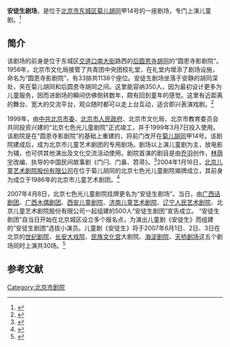 '''安徒生剧场'''，是位于[[北京市|北京市]][[东城区_(北京市)|东城区]][[菊儿胡同|菊儿胡同]]甲14号的一座剧场，专门上演儿童剧。<ref name=gmw>{{Cite web |url=http://www.gmw.cn/01gmrb/2007-04/09/content_586681.htm |title=儿童剧《安徒生》遴选小演员，光明网，2007-04-09 |access-date=2014-01-09 |archive-date=2015-09-24 |archive-url=https://web.archive.org/web/20150924040828/http://www.gmw.cn/01gmrb/2007-04/09/content_586681.htm |dead-url=no }}</ref>

==简介==
该剧场的前身是位于东城区[[交道口南大街|交道口南大街]]路西的[[后圆恩寺胡同|后圆恩寺胡同]]的“圆恩寺影剧院”。1956年，北京市文化局接管了共青团中央团校礼堂，在礼堂内增添了剧场设施，命名为“圆恩寺影剧院”，有33排共1138个座位。安徒生剧场坐落于安静的胡同深处，夹在菊儿胡同和后圆恩寺胡同之间。这里能容纳350人，因为最初设计更多为儿童服务，因而进剧场的瞬间仿佛倒转数年，颇有回到童年的感觉。这里有近距离的舞台、宽大的交流平台，观众随时都可以走上台互动，适合即兴表演戏剧。<ref>{{Cite web |url=http://news.163.com/10/0307/14/6169V6C1000146BB.html |title=老北京的影剧院，网易，2010-03-07 |access-date=2014-01-09 |archive-url=https://web.archive.org/web/20180215084100/http://news.163.com/10/0307/14/6169V6C1000146BB.html |archive-date=2018-02-15 |dead-url=yes }}</ref>

1999年，由[[中共北京市委|中共北京市委]]、[[北京市人民政府|北京市人民政府]]、北京市文化局、北京市教育委员会共同投资兴建的“北京七色光儿童剧院”正式竣工，并于1999年3月7日投入使用。该剧院是在“圆恩寺影剧院”的基础上重建的，将前门改开在[[菊儿胡同|菊儿胡同]]甲14号。该剧院建成后，成为北京市儿童艺术剧团的专用剧场。剧场以上演儿童剧为主，放电影为辅，也可供其他演出及文化交流活动使用。剧院首演的剧目是由[[乔羽|乔羽]]创作，[[林荫宇|林荫宇]]改编、执导的中国民间故事剧《门闩、门鼻、笤帚》。<ref>{{Cite web |url=http://news.sina.com.cn/richtalk/news/culture/9902/022807.html |title=北京七色光儿童剧院落成后首次演出，新浪，1999年2月28日 |access-date=2014年1月9日 |archive-date=2019年8月13日 |archive-url=https://web.archive.org/web/20190813015351/http://news.sina.com.cn/richtalk/news/culture/9902/022807.html |dead-url=no }}</ref>2004年1月16日，[[北京儿童艺术剧院股份有限公司|北京儿童艺术剧院股份有限公司]]在位于菊儿胡同的北京七色光儿童剧院揭牌成立，其前身为成立于1986年的北京市儿童艺术剧团。<ref>{{Cite web |url=http://ent.sina.com.cn/h/2006-04-27/16241067251.html |title=北京儿童艺术剧院股份有限公司简介，新浪，2006年04月27日 |access-date=2014-01-09 |archive-date=2019-08-11 |archive-url=https://web.archive.org/web/20190811132818/http://ent.sina.com.cn/h/2006-04-27/16241067251.html |dead-url=no }}</ref>

2007年4月8日，北京七色光儿童剧院挂牌更名为“安徒生剧场”。当日，由[[广西话剧团|广西话剧团]]、[[广西木偶剧团|广西木偶剧团]]、[[西安儿童剧院|西安儿童剧院]]、[[济南儿童艺术剧院|济南儿童艺术剧院]]、[[辽宁人民艺术剧院|辽宁人民艺术剧院]]、北京儿童艺术剧院股份有限公司一起组建的500人“安徒生剧团”宣告成立。 “安徒生剧团”自当日开始在北京城区设立多个报名点，为演出儿童剧《安徒生》而组建的“安徒生剧团”选拔小演员。儿童剧《安徒生》将于2007年6月1日、2日、3日在北京的[[世纪剧院|世纪剧院]]、[[长安大戏院|长安大戏院]]、[[民族文化宫|民族文化宫]]大剧院、[[海淀剧院|海淀剧院]]、[[天桥剧场|天桥剧场]]这五个剧场同时上演共30场。<ref>{{Cite web |url=http://www.gmw.cn/01gmrb/2007-04/09/content_586681.htm |title=儿童剧《安徒生》遴选小演员，光明网，2007-04-09 |access-date=2014-01-09 |archive-date=2015-09-24 |archive-url=https://web.archive.org/web/20150924040828/http://www.gmw.cn/01gmrb/2007-04/09/content_586681.htm |dead-url=no }}</ref>

==参考文献==
{{reflist}}

[[Category:北京市剧院|Category:北京市剧院]]